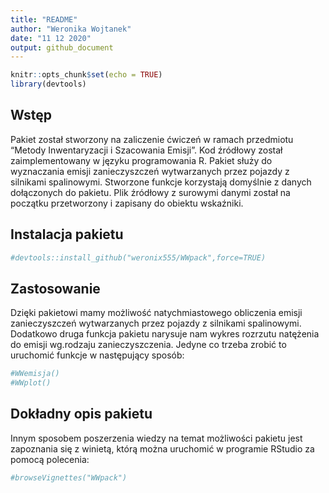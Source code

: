 ```yaml
---
title: "README"
author: "Weronika Wojtanek"
date: "11 12 2020"
output: github_document
---
```


```r
knitr::opts_chunk$set(echo = TRUE)
library(devtools)
```

## Wstęp

Pakiet został stworzony na zaliczenie ćwiczeń w ramach przedmiotu “Metody Inwentaryzacji i Szacowania Emisji”. Kod źródłowy został zaimplementowany w języku programowania R. Pakiet służy do wyznaczania emisji zanieczyszczeń wytwarzanych przez pojazdy z silnikami spalinowymi. Stworzone funkcje korzystają domyślnie z danych dołączonych do pakietu. Plik źródłowy z surowymi danymi został na początku przetworzony i zapisany do obiektu wskaźniki. 

## Instalacja pakietu

```r
#devtools::install_github("weronix555/WWpack",force=TRUE)
```

## Zastosowanie

Dzięki pakietowi mamy możliwość natychmiastowego obliczenia emisji zanieczyszczeń wytwarzanych przez pojazdy z silnikami spalinowymi. Dodatkowo druga funkcja pakietu narysuje nam wykres rozrzutu natężenia do emisji wg.rodzaju zanieczyszczenia. Jedyne co trzeba zrobić to uruchomić funkcje w następujący sposób:


```r
#WWemisja()
#WWplot()
```

## Dokładny opis pakietu

Innym sposobem poszerzenia wiedzy na temat możliwości pakietu jest zapoznania się z winietą, którą można uruchomić w programie RStudio za pomocą polecenia:

```r
#browseVignettes("WWpack")
```
